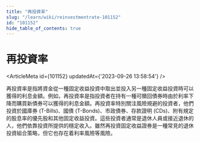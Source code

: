 ```yaml
---
title: "再投資率"
slug: "/learn/wiki/reinvestmentrate-101152"
id: "101152"
hide_table_of_contents: true
---
```



# 再投資率

<ArticleMeta id={101152} updatedAt={'2023-09-26 13:58:54'} />
<div className='border-solid border-b border-t-0 my-4 border-[var(--ifm-color-gray-300)]' />

再投資率是指將資金從一種固定收益投資中取出並投入另一種固定收益投資時可以獲得的利息金額。例如，再投資率是指投資者在持有一種可贖回債券時由於利率下降而購買新債券可以獲得的利息金額。再投資率特別關注風險規避的投資者，他們投資於國庫券 (T-Bills)、國債 (T-Bonds)、市政債券、存款證明 (CDs)、附有規定的股息率的優先股和其他固定收益投資。這些投資者通常是退休人員或接近退休的人，他們依靠投資所提供的穩定收入。雖然再投資固定收益證券是一種常見的退休投資組合策略，但它也存在着利率風險等風險。

